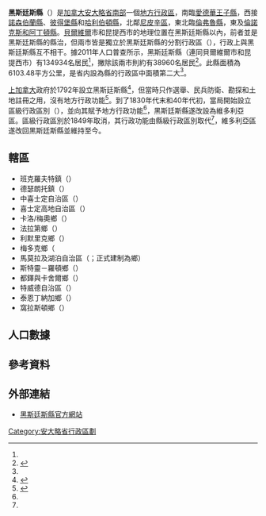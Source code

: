 {{noteTA
|1=zh-hans:黑斯廷斯;zh-hk:喜士定;zh-mo:喜士定;zh-tw:黑斯廷斯;
}}
{{Infobox settlement
|official_name           = 喜士定縣
|native_name             = {{lang|en|Hastings County}}
|settlement_type         = [[安大略省行政区划|县（上层次）]]
|nickname                =
|motto                   =
|image_skyline           =
|imagesize               =
|image_caption           =
|image_flag              =
|image_seal              =
|image_map               = Map of Ontario HASTINGS.svg
|mapsize                 = 280px
|map_caption             = 喜士定縣在安大略省的位置
|coordinates_display     = inline,title
|coordinates_region      = CA-ON
|subdivision_type        = 國家
|subdivision_type1       = [[加拿大行政區劃|省]]
|subdivision_name        = {{CAN}}
|subdivision_name1       = {{ON}}
|leader_title            = 
|leader_name             =
|established_title       = 成立
|established_date        = 1792年
|area_magnitude          =
|area_footnotes          = <ref name="cp2011a"/>
|area_total_km2          =
|area_land_km2           = 6103.48
|area_water_km2          =
|area_water_percent      =
|area_urban_km2          =
|population_as_of        = 2011年
|population_note         =
|population_total        = 134934
|population_footnotes    = <ref name="cp2011a">{{cite web |url=http://www12.statcan.gc.ca/census-recensement/2011/dp-pd/prof/details/page.cfm?Lang=E&Geo1=CD&Code1=3512&Geo2=PR&Code2=35&Data=Count&SearchText=hastings&SearchType=Begins&SearchPR=35&B1=All&Custom=&TABID=1 |title=Hastings County census profile |publisher=Statistics Canada |work=Canada 2011 Census |accessdate=2014-03-01 |archive-date=2016-03-04 |archive-url=https://web.archive.org/web/20160304202726/http://www12.statcan.gc.ca/census-recensement/2011/dp-pd/prof/details/page.cfm?Lang=E&Geo1=CD&Code1=3512&Geo2=PR&Code2=35&Data=Count&SearchText=hastings&SearchType=Begins&SearchPR=35&B1=All&Custom=&TABID=1 |dead-url=no }}</ref>
|population_metro       =
|population_urban       =
|population_density_km2 = 22.1
|timezone               = [[北美东部时区|EST]]
|utc_offset             = −5
|timezone_DST           = [[Eastern_Daylight_Time|EDT]]
|utc_offset_DST         = −4
|latd=44 |latm=45 |latNS=N
|longd=77 |longm=35 |longEW=W
|elevation_m            =
|website                = [http://www.hastingscounty.com/ hastingscounty.com]
|footnotes              =
}}

'''黑斯廷斯縣'''（{{lang-en|Hastings County}}）是[[加拿大|加拿大]][[安大略省|安大略省]][[南安大略|南部]]一個[[安大略省行政區劃|地方行政區]]，南臨[[愛德華王子縣_(安大略省)|愛德華王子縣]]，西接[[諾森伯蘭縣_(安大略省)|諾森伯蘭縣]]、[[彼得堡縣|彼得堡縣]]和[[哈利伯頓縣|哈利伯頓縣]]，北鄰[[尼皮辛區|尼皮辛區]]，東北臨[[倫弗魯縣|倫弗魯縣]]，東及[[倫諾克斯和阿丁頓縣|倫諾克斯和阿丁頓縣]]。[[貝爾維爾_(安大略省)|貝爾維爾]]市和昆提西市的地理位置在黑斯廷斯縣以內，前者並是黑斯廷斯縣的縣治，但兩市皆是獨立於黑斯廷斯縣的分割行政區（{{lang|en|separated municipality}}），行政上與黑斯廷斯縣互不相干。據2011年人口普查所示，黑斯廷斯縣（連同貝爾維爾市和昆提西市）有134934名居民<ref name="cp2011a"/>，撇除該兩市則約有38960名居民<ref name="about">{{cite web |url=http://www.hastingscounty.com/discovering-hastings/about-hastings-county.html |title=About Hastings County |work=黑斯廷斯縣政府 |accessdate=2014-03-01 |deadurl=yes |archiveurl=https://web.archive.org/web/20140312164419/http://www.hastingscounty.com/discovering-hastings/about-hastings-county.html |archivedate=2014-03-12 }}</ref>。此縣面積為6103.48平方公里，是省内設為縣的行政區中面積第二大<ref name="about"/>。

[[上加拿大|上加拿大]]政府於1792年設立黑斯廷斯縣<ref>{{cite web |url=http://www.hastingscounty.com/discovering-hastings/history-and-genealogy.html |title=History and Genealogy |work=黑斯廷斯縣政府 |accessdate=2014-03-01 |deadurl=yes |archiveurl=https://web.archive.org/web/20140224083902/http://www.hastingscounty.com/discovering-hastings/history-and-genealogy.html |archivedate=2014-02-24 }}</ref>，但當時只作選舉、民兵防衛、勘探和土地註冊之用，沒有地方行政功能<ref name="MoGS">{{cite web |url=http://www.archives.gov.on.ca/en/maps/ontario-districts.aspx |title=The Changing Shape of Ontario: Early Districts and Counties 1788-1899 |work=安大略省政府 |accessdate=2014-03-01 |date=2011-12-28 |archive-date=2014-03-05 |archive-url=https://web.archive.org/web/20140305172430/http://www.archives.gov.on.ca/en/maps/ontario-districts.aspx |dead-url=no }}</ref>。到了1830年代末和40年代初，當局開始設立區級行政區別（{{lang|en|district}}），並向其賦予地方行政功能<ref name="MoGS"/>，黑斯廷斯縣遂改設為維多利亞區。區級行政區別於1849年取消，其行政功能由縣級行政區別取代<ref name="MoGS"/>，維多利亞區遂改回黑斯廷斯縣並維持至今。

==轄區==
*班克羅夫特鎮（{{lang|en|Town of Bancroft}}） 
*德瑟朗托鎮（{{lang|en|Town of Deseronto}}） 
*中喜士定自治區（{{lang|en|Municipality of Centre Hastings}}） 
*喜士定高地自治區（{{lang|en|Municipality of Hastings Highlands}}） 
*卡洛/梅奧鄉（{{lang|en|Township of Carlow/Mayo}}） 
*法拉第鄉（{{lang|en|Township of Faraday}}） 
*利默里克鄉（{{lang|en|Township of Limerick}}） 
*梅多克鄉（{{lang|en|Township of Madoc}}
*馬莫拉及湖泊自治區（{{lang|en|Municipality of Marmora and Lake}}；正式建制為鄉）
*斯特靈－羅頓鄉（{{lang|en|Township of Stirling-Rawdon}}）
*都鐸與卡舍爾鄉（{{lang|en|Township of Tudor and Cashel}}）
*特威德自治區（{{lang|en|Municipality of Tweed}}）
*泰恩丁納加鄉（{{lang|en|Township of Tyendinaga}}）
*窩拉斯頓鄉（{{lang|en|Township of Wollaston}}）

==人口數據==
{{Canada census
 |notes=連同貝爾維爾市和昆提西市兩個分割行政區
 |2011_population=134,934 | 2011_pop_delta=3.4 | 2011_land_area=6103.48 | 2011_pop_density=22.1
 |2011_median_age= | 2011_median_age_m= | 2011_median_age_f=
 |2011_total_pvt_dwell=63,014 | 2011_mean_hh_income= | 2011_access_date=2012-03-15
 |2006_population=130,474 | 2006_pop_delta=3.6 | 2006_land_area=5977.64 | 2006_pop_density=21.8
 |2006_median_age=42.3 | 2006_median_age_m=41.5 | 2006_median_age_f=43.2
 |2006_total_pvt_dwell=60,021 | 2006_mean_hh_income= | 2006_access_date=2012-03-15
 |2001_population=125,915 | 2001_pop_delta=-0.1 | 2001_land_area=5978.34 | 2001_pop_density=21.1
 |2001_median_age=39.6 | 2001_median_age_m=38.7 | 2001_median_age_f=40.5
 |2001_total_pvt_dwell=58,257 | 2001_mean_hh_income= | 2001_access_date=2012-03-15
}}

==參考資料==
{{reflist}}

==外部連結==
{{Commons category|Hastings County, Ontario}}
* {{en}}[http://www.hastingscounty.com/ 黑斯廷斯縣官方網站]{{Wayback|url=http://www.hastingscounty.com/ |date=20140223164311 }}

[[Category:安大略省行政區劃|Category:安大略省行政區劃]]